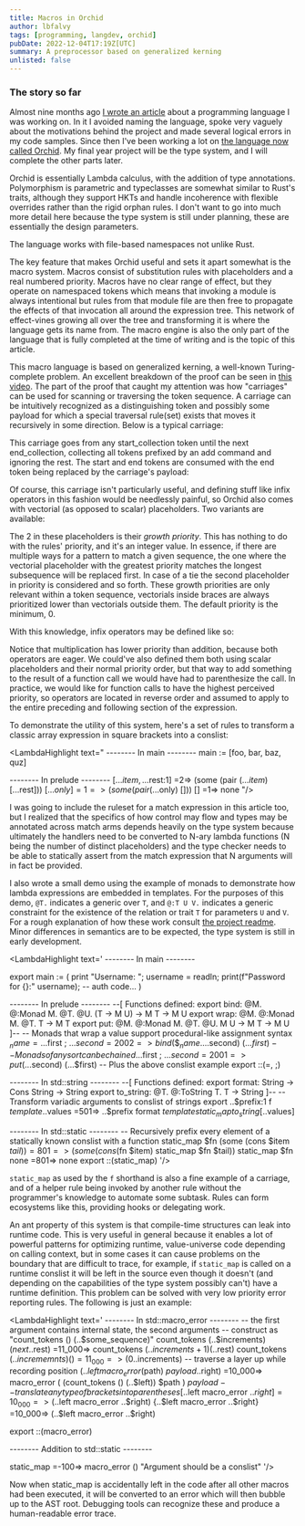 ```yaml
---
title: Macros in Orchid
author: lbfalvy
tags: [programming, langdev, orchid]
pubDate: 2022-12-04T17:19Z[UTC]
summary: A preprocessor based on generalized kerning
unlisted: false
---
```


### The story so far

Almost nine months ago [I wrote an article](/blog/2022-02-27T21_25_lambda_calculus_for_practical_use) about a programming language I was working on. In it I avoided naming the language, spoke very vaguely about the motivations behind the project and made several logical errors in my code samples. Since then I've been working a lot on [the language now called Orchid](https://github.com/lbfalvy/orchid). My final year project will be the type system, and I will complete the other parts later.

Orchid is essentially Lambda calculus, with the addition of type annotations. Polymorphism is parametric and typeclasses are somewhat similar to Rust's traits, although they support HKTs and handle incoherence with flexible overrides rather than the rigid orphan rules. I don't want to go into much more detail here because the type system is still under planning, these are essentially the design parameters.

The language works with file-based namespaces not unlike Rust.

The key feature that makes Orchid useful and sets it apart somewhat is the macro system. Macros consist of substitution rules with placeholders and a real numbered priority. Macros have no clear range of effect, but they operate on namespaced tokens which means that invoking a module is always intentional but rules from that module file are then free to propagate the effects of that invocation all around the expression tree. This network of effect-vines growing all over the tree and transforming it is where the language gets its name from. The macro engine is also the only part of the language that is fully completed at the time of writing and is the topic of this article.

This macro language is based on generalized kerning, a well-known Turing-complete problem. An excellent breakdown of the proof can be seen in [this video](https://youtu.be/8_npHZbe3qM). The part of the proof that caught my attention was how "carriages" can be used for scanning or traversing the token sequence. A carriage can be intuitively recognized as a distinguishing token and possibly some payload for which a special traversal rule(set) exists that moves it recursively in some direction. Below is a typical carriage:

<LambdaHighlight text="
start_collection =9=> collection_carriage(())
collection_carriage($payload) $data =10=> $data collection_carriage($payload)
collection_carriage($payload) add $item =11=> collection_carriage(($item $payload))
collection_carriage($payload) end_collection =11=> $payload
"/>

This carriage goes from any start_collection token until the next end_collection, collecting all tokens prefixed by an add command and ignoring the rest. The start and end tokens are consumed with the end token being replaced by the carriage's payload:

<LambdaHighlight text="
a b start_collection c d add e add f g add add h end_collection i --r1
a b collection_carriage(()) c d add e add f g add add h end_collection i --r2
a b c collection_carriage(()) d add e add f g add add h end_collection i --r2
a b c d collection_carriage(()) add e add f g add add h end_collection i --r3
a b c d collection_carriage((e ())) add f g add add h end_collection i --r3
a b c d collection_carriage((f (e ()))) g add add h end_collection i --r2
a b c d g collection_carriage((f (e ()))) add add h end_collection i --r3
a b c d g collection_carriage((add (f (e ())))) h end_collection i --r2
a b c d g h collection_carriage((add (f (e ())))) end_collection i --r4
a b c d g h (add (f (e ()))) i --no match
"/>

Of course, this carriage isn't particularly useful, and defining stuff like infix operators in this fashion would be needlessly painful, so Orchid also comes with vectorial (as opposed to scalar) placeholders. Two variants are available:

<LambdaHighlight text="
...$data:2 -- matches 1..n tokens
..$data:2 -- matches 0..n tokens
"/>

The 2 in these placeholders is their _growth priority_. This has nothing to do with the rules' priority, and it's an integer value. In essence, if there are multiple ways for a pattern to match a given sequence, the one where the vectorial placeholder with the greatest priority matches the longest subsequence will be replaced first. In case of a tie the second placeholder in priority is considered and so forth. These growth priorities are only relevant within a token sequence, vectorials inside braces are always prioritized lower than vectorials outside them. The default priority is the minimum, 0.

With this knowledge, infix operators may be defined like so:

<LambdaHighlight text="
...$lhs:1 + ...$rhs =50=> add (...$lhs) (...$rhs)
...$lhs:1 * ...$rhs =45=> mul (...$lhs) (...$rhs)
...$arg -> ...$ret:1 =55=> fn (...$arg) (...$ret)
-- Haskell's function-notation is right-associative
"/>

Notice that multiplication has lower priority than addition, because both operators are eager. We could've also defined them both using scalar placeholders and their normal priority order, but that way to add something to the result of a function call we would have had to parenthesize the call. In practice, we would like for function calls to have the highest perceived priority, so operators are located in reverse order and assumed to apply to the entire preceding and following section of the expression.

To demonstrate the utility of this system, here's a set of rules to transform a  classic array expression in square brackets into a conslist:

<LambdaHighlight text="
-------- In main --------
main := [foo, bar, baz, quz]

-------- In prelude --------
[...$item , ...$rest:1] =2=> (some (pair (...$item) [...$rest]))
[...$only] =1=> (some (pair (...$only) []))
[] =1=> none
"/>

I was going to include the ruleset for a match expression in this article too, but I realized that the specifics of how control may flow and types may be annotated across match arms depends heavily on the type system because ultimately the handlers need to be converted to N-ary lambda functions (N being the number of distinct placeholders) and the type checker needs to be able to statically assert from the match expression that N arguments will in fact be provided.

I also wrote a small demo using the example of monads to demonstrate how lambda expressions are embedded in templates. For the purposes of this demo, `@T.` indicates a generic over `T`, and `@:T U V.` indicates a generic constraint for the existence of the relation or trait `T` for parameters `U` and `V`. For a rough explanation of how these work consult [the project readme](https://github.com/lbfalvy/orchid#auto-parameters-generics-polymorphism). Minor differences in semantics are to be expected, the type system is still in early development.

<LambdaHighlight text='
-------- In main --------

export main := (
	print "Username: ";
	username = readln;
	print(f"Password for {}:" username);
	-- auth code...
)

-------- In prelude --------
--[ Functions defined:
	export bind: @M. @:Monad M. @T. @U. (T -> M U) -> M T -> M U
	export wrap: @M. @:Monad M. @T. T -> M T
	export put: @M. @:Monad M. @T. @U. M U -> M T -> M U
]--
-- Monads that wrap a value support procedural-like assignment syntax
$_name = ...$first ; ...$second =2002=> bind (\$_name. ...$second) (...$first)
-- Monads of any sort can be chained
...$first ; ...$second =2001=> put (...$second) (...$first)
-- Plus the above conslist example
export ::(=, ;)

-------- In std::string --------
--[ Functions defined:
	export format: String -> Cons String -> String
	export to_string: @T. @:ToString T. T -> String
]--
-- Transform variadic arguments to conslist of strings
export ..$prefix:1 f $template ..$values =501=> ..$prefix format $template static_map to_string [..$values]

-------- In std::static --------
-- Recursively prefix every element of a statically known conslist with a function
static_map $fn (some (cons $item $tail)) =801=> (some (cons ($fn $item) static_map $fn $tail))
static_map $fn none =801=> none
export ::(static_map)
'/>

`static_map` as used by the `f` shorthand is also a fine example of a carriage, and of a helper rule being invoked by another rule without the programmer's knowledge to automate some subtask. Rules can form ecosystems like this, providing hooks or delegating work.

An ant property of this system is that compile-time structures can leak into runtime code. This is very useful in general because it enables a lot of powerful patterns for optimizing runtime, value-universe code depending on calling context, but in some cases it can cause problems on the boundary that are difficult to trace, for example, if `static_map` is called on a runtime conslist it will be left in the source even though it doesn't (and depending on the capabilities of the type system possibly can't) have a runtime definition. This problem can be solved with very low priority error reporting rules. The following is just an example:

<LambdaHighlight text='
-------- In std::macro_error --------
-- the first argument contains internal state, the second arguments
-- construct as "count_tokens () (..$some_sequence)"
count_tokens (..$increments) ($next ..$rest) =11_000=> count_tokens (..$increments + 1) (..$rest)
count_tokens (..$incrememnts) () =11_000=> (0 ..$increments)
-- traverse a layer up while recording position
(..$left macro_error ($path) $payload ..$right) =10_000=> macro_error (
	(count_tokens () (..$left)) $path
) $payload
-- translate any type of brackets into parentheses
[..$left macro_error ..$right] =10_000=> (..$left macro_error ..$right)
{..$left macro_error ..$right} =10_000=> (..$left macro_error ..$right)

export ::(macro_error)

-------- Addition to std::static --------

static_map =-100=> macro_error () "Argument should be a conslist"
'/>

Now when static_map is accidentally left in the code after all other macros had been executed, it will be converted to an error which will then bubble up to the AST root. Debugging tools can recognize these and produce a human-readable error trace.